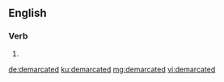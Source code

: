==English==

===Verb===
{{head|en|verb form}}

# {{en-past of|demarcate}}

[[de:demarcated]]
[[ku:demarcated]]
[[mg:demarcated]]
[[vi:demarcated]]
